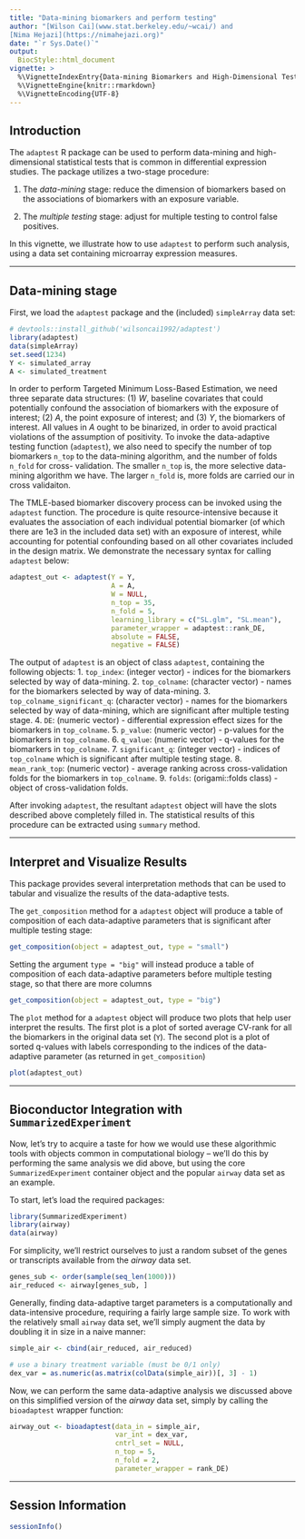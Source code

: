 ```yaml
---
title: "Data-mining biomarkers and perform testing"
author: "[Wilson Cai](www.stat.berkeley.edu/~wcai/) and
[Nima Hejazi](https://nimahejazi.org)"
date: "`r Sys.Date()`"
output:
  BiocStyle::html_document
vignette: >
  %\VignetteIndexEntry{Data-mining Biomarkers and High-Dimensional Testing}
  %\VignetteEngine{knitr::rmarkdown}
  %\VignetteEncoding{UTF-8}
---
```


## Introduction

The `adaptest` R package can be used to perform data-mining and high-dimensional
statistical tests that is common in differential expression studies. The package
utilizes a two-stage procedure:

1. The _data-mining_ stage: reduce the dimension of biomarkers based on the
   associations of biomarkers with an exposure variable.

2. The _multiple testing_ stage: adjust for multiple testing to control false
   positives.

In this vignette, we illustrate how to use `adaptest` to perform such analysis,
using a data set containing microarray expression measures.

---

## Data-mining stage

First, we load the `adaptest` package and the (included) `simpleArray` data set:

```r
# devtools::install_github('wilsoncai1992/adaptest')
library(adaptest)
data(simpleArray)
set.seed(1234)
Y <- simulated_array
A <- simulated_treatment
```

In order to perform Targeted Minimum Loss-Based Estimation, we need three
separate data structures: (1) _W_, baseline covariates that could potentially
confound the association of biomarkers with the exposure of interest; (2) _A_,
the point exposure of interest; and (3) _Y_, the biomarkers of interest. All
values in _A_ ought to be binarized, in order to avoid practical violations of
the assumption of positivity. To invoke the data-adaptive testing function
(`adaptest`), we also need to specify the number of top biomarkers `n_top` to
the data-mining algorithm, and the number of folds `n_fold` for cross-
validation. The smaller `n_top` is, the more selective data-mining algorithm we
have. The larger `n_fold` is, more folds are carried our in cross validaiton.

The TMLE-based biomarker discovery process can be invoked using the `adaptest`
function. The procedure is quite resource-intensive because it evaluates the
association of each individual potential biomarker (of which there are 1e3 in
the included data set) with an exposure of interest, while accounting for
potential confounding based on all other covariates included in the design
matrix. We demonstrate the necessary syntax for calling `adaptest` below:

```r
adaptest_out <- adaptest(Y = Y,
                         A = A,
                         W = NULL,
                         n_top = 35,
                         n_fold = 5,
                         learning_library = c("SL.glm", "SL.mean"),
                         parameter_wrapper = adaptest::rank_DE,
                         absolute = FALSE,
                         negative = FALSE)
```

The output of `adaptest` is an object of class `adaptest`, containing the
following objects:
1. `top_index`: (integer vector) - indices for the biomarkers selected by way of
   data-mining.
2. `top_colname`: (character vector) - names for the biomarkers selected by way
   of data-mining.
3. `top_colname_significant_q`: (character vector) - names for the biomarkers
   selected by way of data-mining, which are significant after multiple testing
   stage.
4. `DE`: (numeric vector) - differential expression effect sizes for the
   biomarkers in `top_colname`.
5. `p_value`: (numeric vector) - p-values for the biomarkers in `top_colname`.
6. `q_value`: (numeric vector) - q-values for the biomarkers in `top_colname`.
7. `significant_q`: (integer vector) - indices of `top_colname` which is
   significant after multiple testing stage.
8. `mean_rank_top`: (numeric vector) - average ranking across cross-validation
   folds for the biomarkers in `top_colname`.
9. `folds`: (origami::folds class) - object of cross-validation folds.

After invoking `adaptest`, the resultant `adaptest` object will have the slots
described above completely filled in. The statistical results of this procedure
can be extracted using `summary` method.

---

## Interpret and Visualize Results

This package provides several interpretation methods that can be used to tabular
and visualize the results of the data-adaptive tests.

The `get_composition` method for a `adaptest` object will produce a table of
composition of each data-adaptive parameters that is significant after multiple
testing stage:

```r
get_composition(object = adaptest_out, type = "small")
```

Setting the argument `type = "big"` will instead produce a table of composition
of each data-adaptive parameters before multiple testing stage, so that there
are more columns

```r
get_composition(object = adaptest_out, type = "big")
```

The `plot` method for a `adaptest` object will produce two plots that help user
interpret the results. The first plot is a plot of sorted average CV-rank for
all the biomarkers in the original data set (`Y`). The second plot is a plot of
sorted q-values with labels corresponding to the indices of the data-adaptive
parameter (as returned in `get_composition`)

```r
plot(adaptest_out)
```

---

## Bioconductor Integration with `SummarizedExperiment`

Now, let's try to acquire a taste for how we would use these algorithmic tools
with objects common in computational biology -- we'll do this by performing the
same analysis we did above, but using the core `SummarizedExperiment` container
object and the popular `airway` data set as an example.

To start, let's load the required packages:

```r
library(SummarizedExperiment)
library(airway)
data(airway)
```

For simplicity, we'll restrict ourselves to just a random subset of the genes or
transcripts available from the _airway_ data set.

```r
genes_sub <- order(sample(seq_len(1000)))
air_reduced <- airway[genes_sub, ]
```

Generally, finding data-adaptive target parameters is a computationally and
data-intensive procedure, requiring a fairly large sample size. To work with the
relatively small `airway` data set, we'll simply augment the data by doubling it
in size in a naive manner:

```r
simple_air <- cbind(air_reduced, air_reduced)

# use a binary treatment variable (must be 0/1 only)
dex_var = as.numeric(as.matrix(colData(simple_air))[, 3] - 1)
```

Now, we can perform the same data-adaptive analysis we discussed above on this
simplified version of the _airway_ data set, simply by calling the `bioadaptest`
wrapper function:

```r
airway_out <- bioadaptest(data_in = simple_air,
                          var_int = dex_var,
                          cntrl_set = NULL,
                          n_top = 5,
                          n_fold = 2,
                          parameter_wrapper = rank_DE)
```

---

## Session Information

```r
sessionInfo()
```

